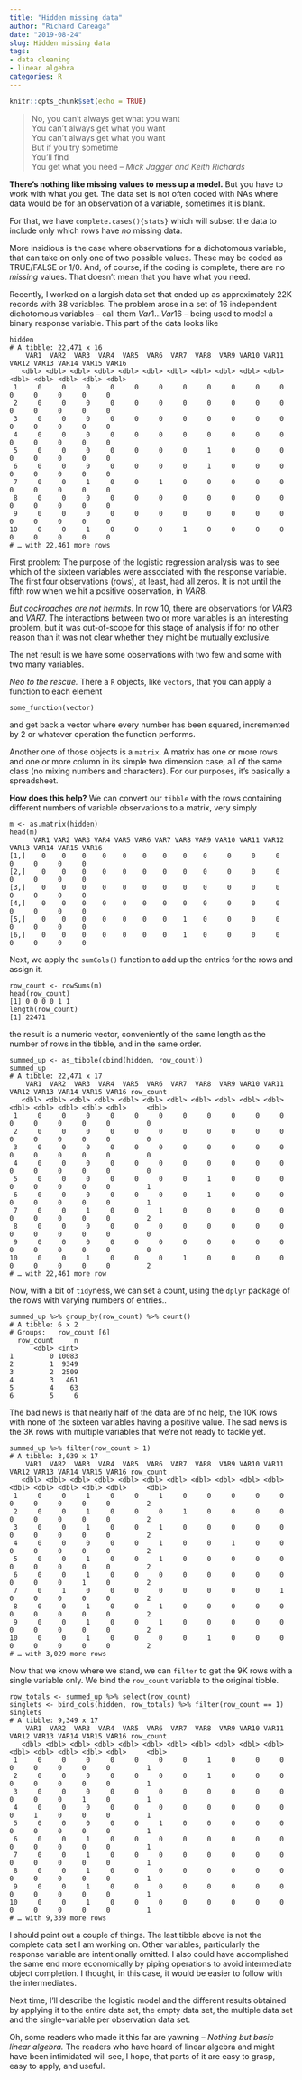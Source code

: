 ```yaml
---
title: "Hidden missing data"
author: "Richard Careaga"
date: "2019-08-24"
slug: Hidden missing data
tags:
- data cleaning
- linear algebra
categories: R
---
```


```r
knitr::opts_chunk$set(echo = TRUE)
```

> No, you can't always get what you want  
You can't always get what you want  
You can't always get what you want  
But if you try sometime  
You'll find  
You get what you need
-- *Mick Jagger and Keith Richards*

**There's nothing like missing values to mess up a model.** But you have to work with what you get. The data set is not often coded with NAs where data would be for an observation of a variable, sometimes it is blank.

For that, we have `complete.cases(){stats}` which will subset the data to include only which rows have *no* missing data.

More insidious is the case where observations for a dichotomous variable, that can take on only one of two possible values. These may be coded as TRUE/FALSE or 1/0. And, of course, if the coding is complete, there are no *missing* values. That doesn't mean that you have what you need.

Recently, I worked on a largish data set that ended up as approximately 22K records with 38 variables. The problem arose in a set of 16 independent dichotomous variables -- call them $Var1 ... Var16$ -- being used to model a binary response variable. This part of the data looks like

    hidden
    # A tibble: 22,471 x 16
        VAR1  VAR2  VAR3  VAR4  VAR5  VAR6  VAR7  VAR8  VAR9 VAR10 VAR11 VAR12 VAR13 VAR14 VAR15 VAR16
       <dbl> <dbl> <dbl> <dbl> <dbl> <dbl> <dbl> <dbl> <dbl> <dbl> <dbl> <dbl> <dbl> <dbl> <dbl> <dbl>
     1     0     0     0     0     0     0     0     0     0     0     0     0     0     0     0     0
     2     0     0     0     0     0     0     0     0     0     0     0     0     0     0     0     0
     3     0     0     0     0     0     0     0     0     0     0     0     0     0     0     0     0
     4     0     0     0     0     0     0     0     0     0     0     0     0     0     0     0     0
     5     0     0     0     0     0     0     0     1     0     0     0     0     0     0     0     0
     6     0     0     0     0     0     0     0     1     0     0     0     0     0     0     0     0
     7     0     0     1     0     0     1     0     0     0     0     0     0     0     0     0     0
     8     0     0     0     0     0     0     0     0     0     0     0     0     0     0     0     0
     9     0     0     0     0     0     0     0     0     0     0     0     0     0     0     0     0
    10     0     0     1     0     0     0     1     0     0     0     0     0     0     0     0     0
    # … with 22,461 more rows
    
First problem: The purpose of the logistic regression analysis was to see which of the sixteen variables were associated with the response variable. The first four observations (rows), at least, had all zeros. It is not until the fifth row when we hit a positive observation, in $VAR8$.

*But cockroaches are not hermits.* In row 10, there are observations for $VAR3$ and $VAR7$. The interactions between two or more variables is an interesting problem, but it was out-of-scope for this stage of analysis if for no other reason than it was not clear whether they might be mutually exclusive.

The net result is we have some observations with two few and some with two many variables.

*Neo to the rescue.* There a `R` objects, like `vectors`, that you can apply a function to each element

    some_function(vector)

and get back a vector where every number has been squared, incremented by 2 or whatever operation the function performs.

Another one of those objects is a `matrix`. A matrix has one or more rows and one or more column in its simple two dimension case, all of the same class (no mixing numbers and characters). For our purposes, it's basically a spreadsheet.

**How does this help?** We can convert our `tibble` with the rows containing different numbers of variable observations to a matrix, very simply

    m <- as.matrix(hidden)
    head(m)
          VAR1 VAR2 VAR3 VAR4 VAR5 VAR6 VAR7 VAR8 VAR9 VAR10 VAR11 VAR12 VAR13 VAR14 VAR15 VAR16
    [1,]    0    0    0    0    0    0    0    0    0     0     0     0     0     0     0     0
    [2,]    0    0    0    0    0    0    0    0    0     0     0     0     0     0     0     0
    [3,]    0    0    0    0    0    0    0    0    0     0     0     0     0     0     0     0
    [4,]    0    0    0    0    0    0    0    0    0     0     0     0     0     0     0     0
    [5,]    0    0    0    0    0    0    0    1    0     0     0     0     0     0     0     0
    [6,]    0    0    0    0    0    0    0    1    0     0     0     0     0     0     0     0

Next, we apply the `sumCols()` function to add up the entries for the rows and assign it.

    row_count <- rowSums(m)
    head(row_count)
    [1] 0 0 0 0 1 1
    length(row_count)
    [1] 22471
    

the result is a numeric vector, conveniently of the same length as the number of rows in the tibble, and in the same order.

    summed_up <- as_tibble(cbind(hidden, row_count))
    summed_up
    # A tibble: 22,471 x 17
        VAR1  VAR2  VAR3  VAR4  VAR5  VAR6  VAR7  VAR8  VAR9 VAR10 VAR11 VAR12 VAR13 VAR14 VAR15 VAR16 row_count
       <dbl> <dbl> <dbl> <dbl> <dbl> <dbl> <dbl> <dbl> <dbl> <dbl> <dbl> <dbl> <dbl> <dbl> <dbl> <dbl>     <dbl>
     1     0     0     0     0     0     0     0     0     0     0     0     0     0     0     0     0         0
     2     0     0     0     0     0     0     0     0     0     0     0     0     0     0     0     0         0
     3     0     0     0     0     0     0     0     0     0     0     0     0     0     0     0     0         0
     4     0     0     0     0     0     0     0     0     0     0     0     0     0     0     0     0         0
     5     0     0     0     0     0     0     0     1     0     0     0     0     0     0     0     0         1
     6     0     0     0     0     0     0     0     1     0     0     0     0     0     0     0     0         1
     7     0     0     1     0     0     1     0     0     0     0     0     0     0     0     0     0         2
     8     0     0     0     0     0     0     0     0     0     0     0     0     0     0     0     0         0
     9     0     0     0     0     0     0     0     0     0     0     0     0     0     0     0     0         0
    10     0     0     1     0     0     0     1     0     0     0     0     0     0     0     0     0         2
    # … with 22,461 more row

Now, with a bit of `tidy`ness, we can set a count, using the `dplyr` package of the rows with varying numbers of entries..

    summed_up %>% group_by(row_count) %>% count()
    # A tibble: 6 x 2
    # Groups:   row_count [6]
      row_count     n
          <dbl> <int>
    1         0 10083
    2         1  9349
    3         2  2509
    4         3   461
    5         4    63
    6         5     6
    
The bad news is that nearly half of the data are of no help, the 10K rows with none of the sixteen variables having a positive value. The sad news is the 3K rows with multiple variables that we're not ready to tackle yet.

    summed_up %>% filter(row_count > 1)
    # A tibble: 3,039 x 17
        VAR1  VAR2  VAR3  VAR4  VAR5  VAR6  VAR7  VAR8  VAR9 VAR10 VAR11 VAR12 VAR13 VAR14 VAR15 VAR16 row_count
       <dbl> <dbl> <dbl> <dbl> <dbl> <dbl> <dbl> <dbl> <dbl> <dbl> <dbl> <dbl> <dbl> <dbl> <dbl> <dbl>     <dbl>
     1     0     0     1     0     0     1     0     0     0     0     0     0     0     0     0     0         2
     2     0     0     1     0     0     0     1     0     0     0     0     0     0     0     0     0         2
     3     0     0     1     0     0     1     0     0     0     0     0     0     0     0     0     0         2
     4     0     0     0     0     0     1     0     0     1     0     0     0     0     0     0     0         2
     5     0     0     1     0     0     1     0     0     0     0     0     0     0     0     0     0         2
     6     0     0     1     0     0     0     0     0     0     0     0     0     0     0     1     0         2
     7     0     1     0     0     0     0     0     0     0     0     1     0     0     0     0     0         2
     8     0     0     1     0     0     1     0     0     0     0     0     0     0     0     0     0         2
     9     0     0     1     0     0     1     0     0     0     0     0     0     0     0     0     0         2
    10     0     0     1     0     0     0     0     1     0     0     0     0     0     0     0     0         2
    # … with 3,029 more rows
    
Now that we know where we stand, we can `filter` to get the 9K rows with a single variable only. We bind the `row_count` variable to the original tibble.

    row_totals <- summed_up %>% select(row_count)
    singlets <- bind_cols(hidden, row_totals) %>% filter(row_count == 1)
    singlets
    # A tibble: 9,349 x 17
        VAR1  VAR2  VAR3  VAR4  VAR5  VAR6  VAR7  VAR8  VAR9 VAR10 VAR11 VAR12 VAR13 VAR14 VAR15 VAR16 row_count
       <dbl> <dbl> <dbl> <dbl> <dbl> <dbl> <dbl> <dbl> <dbl> <dbl> <dbl> <dbl> <dbl> <dbl> <dbl> <dbl>     <dbl>
     1     0     0     0     0     0     0     0     1     0     0     0     0     0     0     0     0         1
     2     0     0     0     0     0     0     0     1     0     0     0     0     0     0     0     0         1
     3     0     0     0     0     0     0     0     0     0     0     0     0     0     0     1     0         1
     4     0     0     0     0     0     0     0     0     0     0     0     0     1     0     0     0         1
     5     0     0     0     0     0     1     0     0     0     0     0     0     0     0     0     0         1
     6     0     0     1     0     0     0     0     0     0     0     0     0     0     0     0     0         1
     7     0     0     1     0     0     0     0     0     0     0     0     0     0     0     0     0         1
     8     0     0     1     0     0     0     0     0     0     0     0     0     0     0     0     0         1
     9     0     0     1     0     0     0     0     0     0     0     0     0     0     0     0     0         1
    10     0     0     1     0     0     0     0     0     0     0     0     0     0     0     0     0         1
    # … with 9,339 more rows

I should point out a couple of things. The last tibble above is not the complete data set I am working on. Other variables, particularly the response variable are intentionally omitted. I also could have accomplished the same end more economically by piping operations to avoid intermediate object completion. I thought, in this case, it would be easier to follow with the intermediates.

Next time, I'll describe the logistic model and the different results obtained by applying it to the entire data set, the empty data set, the multiple data set and the single-variable per observation data set.

Oh, some readers who made it this far are yawning -- *Nothing but basic linear algebra.* The readers who have heard of linear algebra and might have been intimidated will see, I hope, that parts of it are easy to grasp, easy to apply, and useful.
